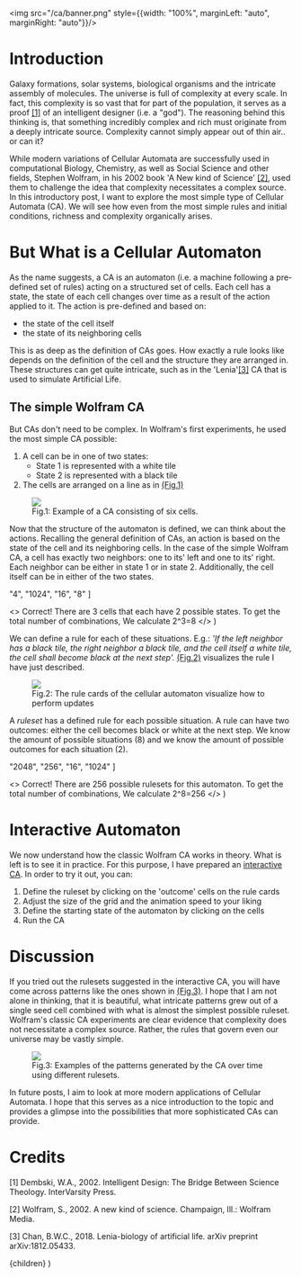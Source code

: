 <img src="/ca/banner.png" style={{width: "100%", marginLeft: "auto", marginRight: "auto"}}/>


# Introduction

Galaxy formations, solar systems, biological organisms and the intricate assembly of molecules. The universe is full of complexity at every scale.
In fact, this complexity is so vast that for part of the population, it serves as a proof [[1]](#cred_1) of an intelligent designer (i.e. a "god").
The reasoning behind this thinking is, that something incredibly complex and rich must originate from a deeply intricate source. Complexity cannot
simply appear out of thin air.. or can it? 

While modern variations of Cellular Automata are successfully used in computational Biology, Chemistry, as well as Social Science and other fields, Stephen
Wolfram, in his 2002 book 'A New kind of Science' [[2]](#cred_2), used them to challenge the idea that complexity necessitates a complex source. In this introductory
post, I want to explore the most simple type of Cellular Automata (CA). We will see how even from the most simple rules and initial conditions, richness and complexity
organically arises.

# But What is a Cellular Automaton

As the name suggests, a CA is an automaton (i.e. a machine following a pre-defined set of rules) acting on a structured set of cells. Each cell has a state, the state
of each cell changes over time as a result of the action applied to it. The action is pre-defined and based on:
- the state of the cell itself 
- the state of its neighboring cells

This is as deep as the definition of CAs goes. How exactly a rule looks like depends on the definition of the cell and the structure they are arranged in. 
These structures can get quite intricate, such as in the 'Lenia'[[3]](#cred_3) CA that is used to simulate Artificial Life. 

## The simple Wolfram CA

But CAs don't need to be complex. In Wolfram's first experiments, he used the most simple CA possible:

1. A cell can be in one of two states:
    * State 1 is represented with a white tile
    * State 2 is represented with a black tile
2. The cells are arranged on a line as in [(Fig.1)](#fig1)

<a name="fig1"></a>
<figure>
  <img src="/ca/caState.png" style={{marginLeft: "auto", marginRight: "auto", height: 50}} />
  <figcaption 
    style={{
      marginLeft: "auto", 
      marginRight: "auto", 
      width: "max-content"
    }}
  >
    Fig.1: Example of a CA consisting of six cells. 
  </figcaption>
</figure>

Now that the structure of the automaton is defined, we can think about the actions. Recalling the general definition of CAs, an action is based on the state of the cell and
its neighboring cells. In the case of the simple Wolfram CA, a cell has exactly two neighbors: one to its' left and one to its' right. Each neighbor can be either in state 1 or 
in state 2. Additionally, the cell itself can be in either of the two states.



  "4",
  "1024",
  "16",
  "8"
]

  <>
    Correct! There are 3 cells that each have 2 possible states. To get the total number of combinations,
    We calculate 2^3=8 
  </>
)


<ChoiceQuestion 
  question={question} 
  choices={choices}
  hint={hint} 
  answerIdx={3}
  explanation={explanation}
/>

We can define a rule for each of these situations. E.g.: <em>'If the left neighbor has a black tile,
the right neighbor a black tile, and the cell itself a white tile, the cell shall become black at the next step'.</em>
[(Fig.2)](#fig2) visualizes the rule I have just described.

<a name="fig2"></a>
<figure>
  <img src="/ca/ruleCard.png" style={{marginLeft: "auto", marginRight: "auto", height: 150}} />
  <figcaption 
    style={{
      marginLeft: "auto", 
      marginRight: "auto", 
      width: "max-content"
    }}
  >
    Fig.2: The rule cards of the cellular automaton visualize how to perform updates
  </figcaption>
</figure>

A <em>ruleset</em> has a defined rule for each possible situation. A rule can have two outcomes: either the cell
becomes black or white at the next step. We know the amount of possible situations (8) and we know the amount of possible
outcomes for each situation (2).


  "2048",
  "256",
  "16",
  "1024"
]

  <>
    Correct! There are 256 possible rulesets for this automaton. To get the total number of combinations,
    We calculate 2^8=256 
  </>
)


<ChoiceQuestion 
  question={question2} 
  choices={choices2}
  hint={hint2} 
  answerIdx={1}
  explanation={explanation2}
/>

# Interactive Automaton

We now understand how the classic Wolfram CA works in theory. What is left is to see it in practice. For this purpose,
I have prepared an [interactive CA](#ca_interactive). In order to try it out, you can:

1. Define the ruleset by clicking on the 'outcome' cells on the rule cards
2. Adjust the size of the grid and the animation speed to your liking
2. Define the starting state of the automaton by clicking on the cells
3. Run the CA


<a name="ca_interactive"></a>
<CA />

# Discussion

If you tried out the rulesets suggested in the interactive CA, you will have come across patterns like the 
ones shown in [(Fig.3)](#fig3). I hope that I am not alone in thinking, that it is beautiful, what intricate patterns
grew out of a single seed cell combined with what is almost the simplest possible ruleset. Wolfram's classic CA experiments are
clear evidence that complexity does not necessitate a complex source. Rather, the rules that govern even our universe
may be vastly simple.

<a name="fig3"></a>
<figure>
  <img src="/ca/caExamples.png" style={{marginLeft: "auto", marginRight: "auto", height: 150}} />
  <figcaption 
    style={{
      marginLeft: "auto", 
      marginRight: "auto", 
      width: "max-content"
    }}
  >
    Fig.3: Examples of the patterns generated by the CA over time using different rulesets.
  </figcaption>
</figure>

In future posts, I aim to look at more modern applications of Cellular Automata. I hope that this serves as a nice
introduction to the topic and provides a glimpse into the possibilities that more sophisticated CAs can provide.


# Credits

[1]<a name="cred_1"></a> Dembski, W.A., 2002. Intelligent Design: The Bridge Between Science Theology. InterVarsity Press.

[2]<a name="cred_2"></a> Wolfram, S., 2002. A new kind of science. Champaign, Ill.: Wolfram Media.

[3]<a name="cred_3"></a> Chan, B.W.C., 2018. Lenia-biology of artificial life. arXiv preprint arXiv:1812.05433.



  <LayoutPostWrapper pageIdx={3} title="Cellular Automata: Introduction" date="2022-09-02">
    {children}
  </LayoutPostWrapper>
)